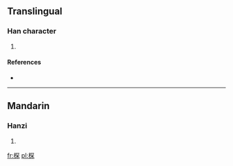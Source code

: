 ==Translingual==

===Han character===
{{Han char|rn=75|rad=木|as=08|sn=12|four=4799<sub>4</sub>|canj=木月金木 (DBCD)}}

# {{defn|Han|sort=木08}}

====References====
* {{Han ref|kx=0532.060|dkj=14925|dj=0920.140|hdz=21239.100|uh=68CE|ud=26830|bh=D9CD|bd=55757}}

----

==Mandarin==

===Hanzi===
{{cmn-hanzi|pin=[[bài]] ([[bai4]]), [[chán]] ([[chan2]])|wg=pai<sup>4</sup>, ch'an<sup>2</sup>}}

# {{defn|lang=cmn|sort=木08}}

[[fr:棎]]
[[pl:棎]]
